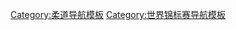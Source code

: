 {{Navbox
|name = 世界柔道錦標賽
|title = [[世界柔道锦标赛]]
|state = {{{state|autocollapse}}}
|listclass = hlist

|group1 = 男子
|list1 = 
* [[1956年世界柔道锦标赛|1956年]]
* [[1958年世界柔道锦标赛|1958年]]
* [[1961年世界柔道锦标赛|1961年]]
* [[1965年世界柔道锦标赛|1965年]]
* [[1967年世界柔道锦标赛|1967年]]
* [[1969年世界柔道锦标赛|1969年]]
* [[1971年世界柔道锦标赛|1971年]]
* [[1973年世界柔道锦标赛|1973年]]
* [[1975年世界柔道锦标赛|1975年]]
* [[1979年世界柔道锦标赛|1979年]]
* [[1981年世界柔道锦标赛|1981年]]
* [[1983年世界柔道锦标赛|1983年]]
* [[1985年世界柔道锦标赛|1985年]]

|group2 = 女子
|list2 = 
* [[1980年世界柔道锦标赛|1980年]]
* [[1982年世界柔道锦标赛|1982年]]
* [[1984年世界柔道锦标赛|1984年]]
* [[1986年世界柔道锦标赛|1986年]]

|group3 = 混合
|list3 = 
* [[1987年世界柔道锦标赛|1987年]]
* [[1989年世界柔道锦标赛|1989年]]
* [[1991年世界柔道锦标赛|1991年]]
* [[1993年世界柔道锦标赛|1993年]]
* [[1995年世界柔道锦标赛|1995年]]
* [[1997年世界柔道锦标赛|1997年]]
* [[1999年世界柔道锦标赛|1999年]]
* [[2001年世界柔道锦标赛|2001年]]
* [[2003年世界柔道锦标赛|2003年]]
* [[2005年世界柔道锦标赛|2005年]]
* [[2007年世界柔道锦标赛|2007年]]
* [[2009年世界柔道锦标赛|2009年]]
* [[2010年世界柔道锦标赛|2010年]]
* [[2011年世界柔道锦标赛|2011年]]
* [[2013年世界柔道锦标赛|2013年]]
* [[2014年世界柔道锦标赛|2014年]]
* [[2015年世界柔道锦标赛|2015年]]
* [[2017年世界柔道锦标赛|2017年]]
* [[2018年世界柔道锦标赛|2018年]]
* [[2019年世界柔道锦标赛|2019年]]
* [[2021年世界柔道锦标赛|2021年]]

|group4 = 公开级
|list4 = 
* [[2008 World Judo Open Championships|2008]]
* [[2011 World Judo Open Championships|2011]]
* [[2017 World Judo Open Championships|2017]]

|group5 = Junior
|list5 = 

}}<noinclude>
{{collapsible option}}
[[Category:柔道导航模板]]
[[Category:世界锦标赛导航模板]]
[[Category:世界柔道锦标赛|{{PAGENAME}}]]
</noinclude>